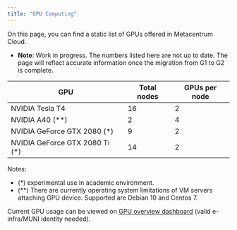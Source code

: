 ```yaml
---
title: "GPU Computing"
---
```

On this page, you can find a static list of GPUs offered in Metacentrum Cloud.

- **Note**: Work in progress. The numbers listed here are not up to date. The page will reflect accurate information once the migration from G1 to G2 is complete.

| GPU								| Total nodes	| GPUs per node |
|-----------------------------------|---------------|---------------|
| NVIDIA Tesla T4					| 16			| 2				|
| NVIDIA A40 (**)					| 2				| 4				|
| NVIDIA GeForce GTX 2080 (*)		| 9				| 2				|
| NVIDIA GeForce GTX 2080 Ti (*)	| 14			| 2				|

Notes:

- (*) experimental use in academic environment.
- (**) There are currently operating system limitations of VM servers attaching GPU device. Supported are Debian 10 and Centos 7.

Current GPU usage can be viewed on [GPU overview dashboard](https://grafana1.cloud.muni.cz/d/J66duZjnk/openstack-gpu-resource-overview) (valid e-infra/MUNI identity needed).

